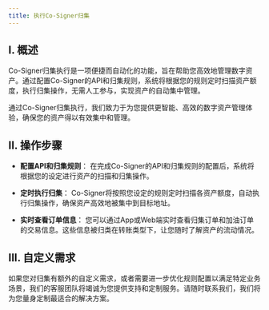---
title: 执行Co-Signer归集
---

## I. 概述

Co-Signer归集执行是一项便捷而自动化的功能，旨在帮助您高效地管理数字资产。通过配置Co-Signer的API和归集规则，系统将根据您的规则定时扫描资产额度，执行归集操作，无需人工参与，实现资产的自动集中管理。

通过Co-Signer归集执行，我们致力于为您提供更智能、高效的数字资产管理体验，确保您的资产得以有效集中和管理。



## II. 操作步骤

- **配置API和归集规则**： 在完成Co-Signer的API和归集规则的配置后，系统将根据您的设定进行资产的扫描和归集操作。

- **定时执行归集**： Co-Signer将按照您设定的规则定时扫描各资产额度，自动执行归集操作，确保资产高效地被集中到目标地址。

- **实时查看订单信息**： 您可以通过App或Web端实时查看归集订单和加油订单的交易信息。这些信息被归类在转账类型下，让您随时了解资产的流动情况。




## III. 自定义需求

如果您对归集有额外的自定义需求，或者需要进一步优化规则配置以满足特定业务场景，我们的客服团队将竭诚为您提供支持和定制服务。请随时联系我们，我们将为您量身定制最适合的解决方案。